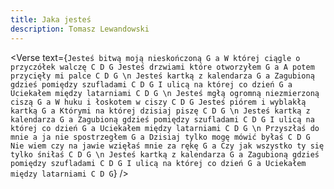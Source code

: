 ```yaml
---
title: Jaka jesteś
description: Tomasz Lewandowski
---
```



<Verse
  text={`
Jesteś bitwą moją nieskończoną G a
W której ciągle o przyczółek walczę C D G
Jesteś drzwiami które otworzyłem G a
A potem przycięły mi palce C D G
\n
Jesteś kartką z kalendarza G a
Zagubioną gdzieś pomiędzy szufladami C D G
I ulicą na której co dzień G a
Uciekałem między latarniami C D G
\n
Jesteś mgłą ogromną niezmierzoną ciszą G a
W huku i łoskotem w ciszy C D G
Jesteś piórem i wyblakłą kartką G a
Którymi na której dzisiaj piszę C D G
\n
Jesteś kartką z kalendarza G a
Zagubioną gdzieś pomiędzy szufladami C D G
I ulicą na której co dzień G a
Uciekałem między latarniami C D G
\n
Przyszłaś do mnie a ja nie spostrzegłem G a
Dzisiaj tylko mogę mówić byłaś C D G
Nie wiem czy na jawie wzięłaś mnie za rękę G a
Czy jak wszystko ty się tylko śniłaś C D G
\n
Jesteś kartką z kalendarza G a
Zagubioną gdzieś pomiędzy szufladami C D G
I ulicą na której co dzień G a
Uciekałem między latarniami C D G
`}
/>
